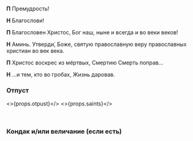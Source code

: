 
<span id="otpust" />
<br />

**П** Премудрость!

**Н** Благослови!

**П** Благословен Христос, Бог наш, ныне и всегда и во веки веков!

**Н** Аминь. Утверди́, Боже, святую православную веру православных христиан во век века.

**П** Христос воскрес из мёртвых, Смертию Смерть поправ…

**Н** …и тем, кто во гробах, Жизнь даровав.

### Отпуст

<>{props.otpust}</>
<>{props.saints}</>

<br />

<MdxLoader src="Shared/Ending/EasterEndingGreeting" />

### Кондак и/или величание (если есть)

